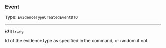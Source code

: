 


### Event

Type: `EvidenceTypeCreatedEventDTO`

---

***id*** `String`

Id of the evidence type as specified in the command, or random if not.



